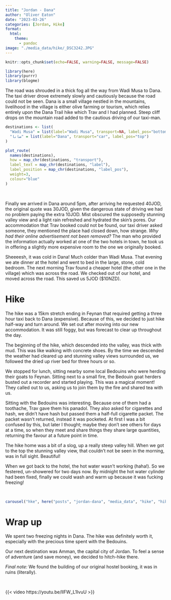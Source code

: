 ```yaml
---
title: "Jordan - Dana"
author: "Oliver Eaton"
date: "2023-03-26"
categories: [Jordan, Hike]
format: 
  html:
    theme: 
      - pandoc
image: "./media_data/hike/_DSC3242.JPG"
---
```


```r
knitr::opts_chunk$set(echo=FALSE, warning=FALSE, message=FALSE)
```

```r
library(here)
library(purrr)
library(blogme)
```

The road was shrouded in a thick fog all the way from Wadi Musa to Dana. The taxi driver drove extremely slowly and cautiously because the road could not be seen. Dana is a small village nestled in the mountains, livelihood in the village is either olive farming or tourism, which relies entirely upon the Dana Trail hike which Trav and I had planned. Steep cliff drops on the mountain road added to the cautious driving of our taxi-man.

```r
destinations <- list(
  "Wadi Musa" = list(label="Wadi Musa", transport=NA, label_pos="bottom"),
  "ضانا" = list(label="Dana", transport="car", label_pos="top")
)

plot_route(
  names(destinations), 
  how = map_chr(destinations, "transport"), 
  label_text = map_chr(destinations, "label"),
  label_position = map_chr(destinations, "label_pos"),
  weight=3,
  colour="blue"
)
```

<br>

Finally we arrived in Dana around 5pm, after arriving he requested 40JOD, the original quote was 30JOD, given the dangerous state of driving we had no problem paying the extra 10JOD. Mist obscured the supposedly stunning valley view and a light rain refreshed and hydrated the skin's pores. Our accommodation that Trav booked could not be found, our taxi driver asked someone, they mentioned the place had closed down, how strange. *Why had their online advertisement not been removed?* The man who provided the information actually worked at one of the two hotels in town, he took us in offering a slightly more expensive room to the one we originally booked.

Sheeeesh, it was cold in Dana! Much colder than Wadi Musa. That evening we ate dinner at the hotel and went to bed in the large, stone, cold bedroom. The next morning Trav found a cheaper hotel (the other one in the village) which was across the road. We checked out of our hotel, and moved across the road. This saved us 5JOD (\$10NZD).

# Hike

The hike was a 15km stretch ending in Feynan that required getting a three hour taxi back to Dana (expensive). Because of this, we decided to just hike half-way and turn around. We set out after moving into our new accommodation. It was still foggy, but was forecast to clear up throughout the day.

The beginning of the hike, which descended into the valley, was thick with mud. This was like walking with concrete shoes. By the time we descended the weather had cleared up and stunning valley views surrounded us, we followed the dried up river bed for three hours or so.

We stopped for lunch, sitting nearby some local Bedouins who were herding their goats to Feynan. Sitting next to a small fire, the Bedouin goat herders busted out a recorder and started playing. This was a magical moment! They called out to us, asking us to join them by the fire and shared tea with us.

Sitting with the Bedouins was interesting. Because one of them had a toothache, Trav gave them his panadol. They also asked for cigarettes and hash, we didn't have hash but passed them a half-full cigarette packet. The packet wasn't returned, instead it was pocketed. At first I was a bit confused by this, but later I thought; maybe they don't see others for days at a time, so when they meet and share things they share large quantities, returning the favour at a future point in time.

The hike home was a bit of a slog, up a really steep valley hill. When we got to the top the stunning valley view, that couldn't not be seen in the morning, was in full sight. Beautiful!

When we got back to the hotel, the hot water wasn't working (haha!). So we festered, un-showered for two days now. By midnight the hot water cylinder had been fixed, finally we could wash and warm up because it was fucking freezing!

<br>

```r
carousel("hke", here("posts", "jordan-dana", "media_data", "hike", "hike.yml"))
```

# Wrap up

We spent two freezing nights in Dana. The hike was definitely worth it, especially with the precious time spent with the Bedouins.

Our next destination was Amman, the capital city of Jordan. To feel a sense of adventure (and save money), we decided to hitch-hike there.

*Final note:* We found the building of our original hostel booking, it was in ruins (literally).

<br>

{{< video https://youtu.be/lIFW_L1IvuU >}}
